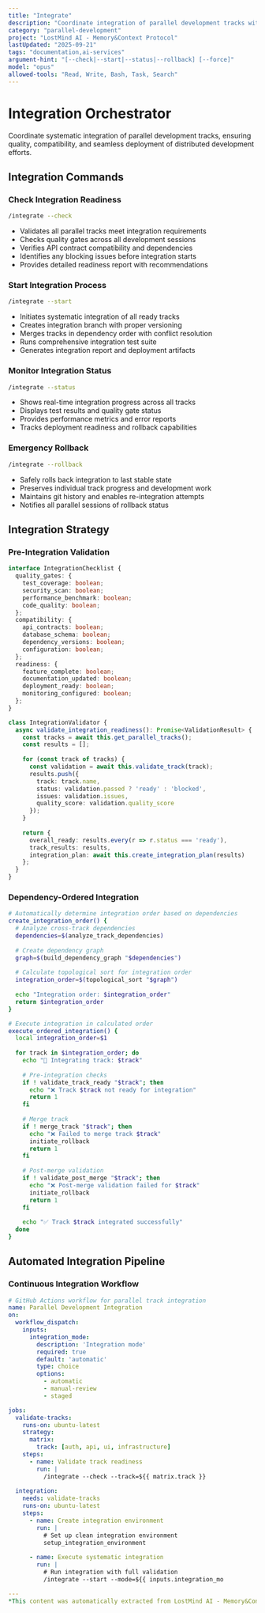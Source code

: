 ```yaml
---
title: "Integrate"
description: "Coordinate integration of parallel development tracks with automated quality validation"
category: "parallel-development"
project: "LostMind AI - Memory&Context Protocol"
lastUpdated: "2025-09-21"
tags: "documentation,ai-services"
argument-hint: "[--check|--start|--status|--rollback] [--force]"
model: "opus"
allowed-tools: "Read, Write, Bash, Task, Search"
---
```


# Integration Orchestrator

Coordinate systematic integration of parallel development tracks, ensuring quality, compatibility, and seamless deployment of distributed development efforts.

## Integration Commands

### Check Integration Readiness
```bash
/integrate --check
```
- Validates all parallel tracks meet integration requirements
- Checks quality gates across all development sessions
- Verifies API contract compatibility and dependencies
- Identifies any blocking issues before integration starts
- Provides detailed readiness report with recommendations

### Start Integration Process
```bash
/integrate --start
```
- Initiates systematic integration of all ready tracks
- Creates integration branch with proper versioning
- Merges tracks in dependency order with conflict resolution
- Runs comprehensive integration test suite
- Generates integration report and deployment artifacts

### Monitor Integration Status
```bash
/integrate --status
```
- Shows real-time integration progress across all tracks
- Displays test results and quality gate status
- Provides performance metrics and error reports
- Tracks deployment readiness and rollback capabilities

### Emergency Rollback
```bash
/integrate --rollback
```
- Safely rolls back integration to last stable state
- Preserves individual track progress and development work
- Maintains git history and enables re-integration attempts
- Notifies all parallel sessions of rollback status

## Integration Strategy

### Pre-Integration Validation
```typescript
interface IntegrationChecklist {
  quality_gates: {
    test_coverage: boolean;
    security_scan: boolean;
    performance_benchmark: boolean;
    code_quality: boolean;
  };
  compatibility: {
    api_contracts: boolean;
    database_schema: boolean;
    dependency_versions: boolean;
    configuration: boolean;
  };
  readiness: {
    feature_complete: boolean;
    documentation_updated: boolean;
    deployment_ready: boolean;
    monitoring_configured: boolean;
  };
}

class IntegrationValidator {
  async validate_integration_readiness(): Promise<ValidationResult> {
    const tracks = await this.get_parallel_tracks();
    const results = [];
    
    for (const track of tracks) {
      const validation = await this.validate_track(track);
      results.push({
        track: track.name,
        status: validation.passed ? 'ready' : 'blocked',
        issues: validation.issues,
        quality_score: validation.quality_score
      });
    }
    
    return {
      overall_ready: results.every(r => r.status === 'ready'),
      track_results: results,
      integration_plan: await this.create_integration_plan(results)
    };
  }
}
```

### Dependency-Ordered Integration
```bash
# Automatically determine integration order based on dependencies
create_integration_order() {
  # Analyze cross-track dependencies
  dependencies=$(analyze_track_dependencies)
  
  # Create dependency graph
  graph=$(build_dependency_graph "$dependencies")
  
  # Calculate topological sort for integration order
  integration_order=$(topological_sort "$graph")
  
  echo "Integration order: $integration_order"
  return $integration_order
}

# Execute integration in calculated order
execute_ordered_integration() {
  local integration_order=$1
  
  for track in $integration_order; do
    echo "🔄 Integrating track: $track"
    
    # Pre-integration checks
    if ! validate_track_ready "$track"; then
      echo "❌ Track $track not ready for integration"
      return 1
    fi
    
    # Merge track
    if ! merge_track "$track"; then
      echo "❌ Failed to merge track $track"
      initiate_rollback
      return 1
    fi
    
    # Post-merge validation
    if ! validate_post_merge "$track"; then
      echo "❌ Post-merge validation failed for $track"
      initiate_rollback
      return 1
    fi
    
    echo "✅ Track $track integrated successfully"
  done
}
```

## Automated Integration Pipeline

### Continuous Integration Workflow
```yaml
# GitHub Actions workflow for parallel track integration
name: Parallel Development Integration
on:
  workflow_dispatch:
    inputs:
      integration_mode:
        description: 'Integration mode'
        required: true
        default: 'automatic'
        type: choice
        options:
          - automatic
          - manual-review
          - staged

jobs:
  validate-tracks:
    runs-on: ubuntu-latest
    strategy:
      matrix:
        track: [auth, api, ui, infrastructure]
    steps:
      - name: Validate track readiness
        run: |
          /integrate --check --track=${{ matrix.track }}
          
  integration:
    needs: validate-tracks
    runs-on: ubuntu-latest
    steps:
      - name: Create integration environment
        run: |
          # Set up clean integration environment
          setup_integration_environment
          
      - name: Execute systematic integration
        run: |
          # Run integration with full validation
          /integrate --start --mode=${{ inputs.integration_mo

---
*This content was automatically extracted from LostMind AI - Memory&Context Protocol. For the most up-to-date information, refer to the source project.*
